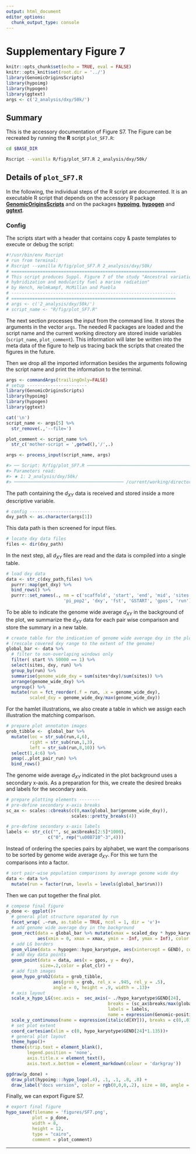 ```yaml
---
output: html_document
editor_options:
  chunk_output_type: console
---
```

# Supplementary Figure 7

```r
knitr::opts_chunk$set(echo = TRUE, eval = FALSE)
knitr::opts_knit$set(root.dir = '../')
library(GenomicOriginsScripts)
library(hypoimg)
library(hypogen)
library(ggtext)
args <- c('2_analysis/dxy/50k/')
```

## Summary

This is the accessory documentation of Figure S7.
The Figure can be recreated by running the **R** script `plot_SF7.R`:

```sh
cd $BASE_DIR

Rscript --vanilla R/fig/plot_SF7.R 2_analysis/dxy/50k/

```

## Details of `plot_SF7.R`

In the following, the individual steps of the R script are documented.
It is an executable R script that depends on the accessory R package [**GenomicOriginsScripts**](https://k-hench.github.io/GenomicOriginsScripts) and on the packages [**hypoimg**](https://k-hench.github.io/hypoimg), [**hypogen**](https://k-hench.github.io/hypogen) and [**ggtext**](https://wilkelab.org/ggtext/).

### Config

The scripts start with a header that contains copy & paste templates to execute or debug the script:

```r
#!/usr/bin/env Rscript
# run from terminal:
# Rscript --vanilla R/fig/plot_SF7.R 2_analysis/dxy/50k/
# ===============================================================
# This script produces Suppl. Figure 7 of the study "Ancestral variation,
# hybridization and modularity fuel a marine radiation"
# by Hench, Helmkampf, McMillan and Puebla
# ---------------------------------------------------------------
# ===============================================================
# args <- c('2_analysis/dxy/50k/')
# script_name <- "R/fig/plot_SF7.R"
```

The next section processes the input from the command line.
It stores the arguments in the vector `args`.
The needed R packages are loaded and the script name and the current working directory are stored inside variables (`script_name`, `plot_comment`).
This information will later be written into the meta data of the figure to help us tracing back the scripts that created the figures in the future.

Then we drop all the imported information besides the arguments following the script name and print the information to the terminal.

```r
args <- commandArgs(trailingOnly=FALSE)
# setup -----------------------
library(GenomicOriginsScripts)
library(hypoimg)
library(hypogen)
library(ggtext)

cat('\n')
script_name <- args[5] %>%
  str_remove(.,'--file=')

plot_comment <- script_name %>%
  str_c('mother-script = ',getwd(),'/',.)

args <- process_input(script_name, args)
```

```r
#> ── Script: R/fig/plot_SF7.R ────────────────────────────────────────────
#> Parameters read:
#> ★ 1: 2_analysis/dxy/50k/
#> ────────────────────────────────────────── /current/working/directory ──
```

The path containing the $d_{XY}$ data is received and stored inside a more descriptive variable.

```r
# config -----------------------
dxy_path <- as.character(args[1])
```

This data path is then screened for input files.

```r
# locate dxy data files
files <- dir(dxy_path)
```

In the next step, all $d_{XY}$ files are read and the data is compiled into a single table.

```r
# load dxy data
data <- str_c(dxy_path,files) %>%
  purrr::map(get_dxy) %>%
  bind_rows() %>%
  purrr::set_names(., nm = c('scaffold', 'start', 'end', 'mid', 'sites', 'pi_pop1',
                      'pi_pop2', 'dxy', 'fst', 'GSTART', 'gpos', 'run'))
```

To be able to indicate the genome wide average $d_{XY}$ in the background of the plot, we summarize the $d_{XY}$ data for each pair wise comparison and store the summary in a new table.

```r
# create table for the indication of genome wide average dxy in the plot background
# (rescale covered dxy range to the extent of the genome)
global_bar <- data %>%
  # filter to non-overlaping windows only
  filter( start %% 50000 == 1) %>%
  select(sites, dxy, run) %>%
  group_by(run) %>%
  summarise(genome_wide_dxy = sum(sites*dxy)/sum(sites)) %>%
  arrange(genome_wide_dxy) %>%
  ungroup() %>%
  mutate(run = fct_reorder(.f = run, .x = genome_wide_dxy),
         scaled_dxy = genome_wide_dxy/max(genome_wide_dxy))
```

For the hamlet illustrations, we also create a table in which we assign each illustration the matching comparison.

```r
# prepare plot annotaton images
grob_tibble <-  global_bar %>%
  mutate(loc = str_sub(run,4,6),
         right = str_sub(run,1,3),
         left = str_sub(run,8,10)) %>%
  select(1,4:6) %>%
  pmap(.,plot_pair_run) %>%
  bind_rows()
```

The genome wide average $d_{XY}$ indicated in the plot background uses a secondary x-axis. 
As a preparation for this, we create the desired breaks and labels for the secondary axis.

```r
# prepare plotting elements --------
# pre-define secondary x-axis breaks
sc_ax <- scales::cbreaks(c(0,max(global_bar$genome_wide_dxy)),
                         scales::pretty_breaks(4))

# pre-define secondary x-axis labels
labels <- str_c(c("", sc_ax$breaks[2:5]*1000),
                c("0", rep("\u00B710^-3",4)))
```

Instead of ordering the species pairs by alphabet, we want the comparisons to be sorted by genome wide average $d_{XY}$.
For this we turn the comparisons into a factor.

```r
# sort pair-wise population comparisons by average genome wide dxy
data <- data %>%
  mutate(run = factor(run, levels = levels(global_bar$run)))
```

Then we can put together the final plot.

```r
# compose final figure
p_done <- ggplot()+
  # general plot structure separated by run
  facet_wrap( .~run, as.table = TRUE, ncol = 1, dir = 'v')+
  # add genome wide average dxy in the background
  geom_rect(data = global_bar %>% mutate(xmax = scaled_dxy * hypo_karyotype$GEND[24]),
            aes(xmin = 0, xmax = xmax, ymin = -Inf, ymax = Inf), color = rgb(1,1,1,0),fill = clr_below)+
  # add LG borders
  geom_vline(data = hypogen::hypo_karyotype, aes(xintercept = GEND), color = hypo_clr_lg)+
  # add dxy data points
  geom_point(data = data, aes(x = gpos, y = dxy),
             size=.2,color = plot_clr) +
  # add fish images
  geom_hypo_grob2(data = grob_tibble,
                  aes(grob = grob, rel_x = .945, rel_y = .5),
                  angle = 0, height = .9, width = .13)+
  # axis layout
  scale_x_hypo_LG(sec.axis =  sec_axis(~ ./hypo_karyotype$GEND[24],
                                       breaks = (sc_ax$breaks/max(global_bar$genome_wide_dxy))[1:5],
                                       labels = labels,
                                       name = expression(Genomic~position/~Genome~wide~italic(d[XY]))))+
  scale_y_continuous(name = expression(italic(d[XY])), breaks = c(0,.01, .02))+
  # set plot extent
  coord_cartesian(xlim = c(0, hypo_karyotype$GEND[24]*1.135))+
  # general plot layout
  theme_hypo()+
  theme(strip.text = element_blank(),
        legend.position = 'none',
        axis.title.x = element_text(),
        axis.text.x.bottom = element_markdown(colour = 'darkgray'))
```

```r
ggdraw(p_done) + 
  draw_plot(hypoimg:::hypo_logo(.4), .1, .1, .8, .8) +
  draw_label("docs version", color = rgb(0,0,0,.2), size = 80, angle = 45)
```

Finally, we can export Figure S7.

```r
# export final figure
hypo_save(filename = 'figures/SF7.png',
          plot = p_done,
          width = 8,
          height = 12,
          type = "cairo",
          comment = plot_comment)
```

---
